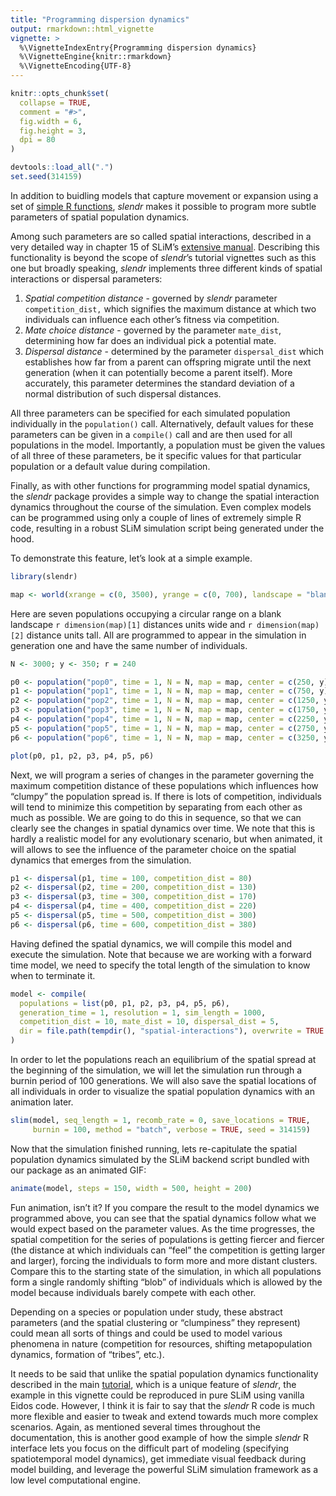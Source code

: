 ```yaml
---
title: "Programming dispersion dynamics"
output: rmarkdown::html_vignette
vignette: >
  %\VignetteIndexEntry{Programming dispersion dynamics}
  %\VignetteEngine{knitr::rmarkdown}
  %\VignetteEncoding{UTF-8}
---
```


```r
knitr::opts_chunk$set(
  collapse = TRUE,
  comment = "#>",
  fig.width = 6,
  fig.height = 3,
  dpi = 80
)
```

```r
devtools::load_all(".")
set.seed(314159)
```

In addition to buidling models that capture movement or expansion using a set of [simple R functions](../reference/index.html#section-population-dynamics), *slendr* makes it possible to program more subtle parameters of spatial population dynamics.

Among such parameters are so called spatial interactions, described in a very detailed way in chapter 15 of SLiM's [extensive manual](http://benhaller.com/slim/SLiM_Manual.pdf). Describing this functionality is beyond the scope of *slendr*'s tutorial vignettes such as this one but broadly speaking, *slendr* implements three different kinds of spatial interactions or dispersal parameters:

1.  *Spatial competition distance* - governed by *slendr* parameter `competition_dist,` which signifies the maximum distance at which two individuals can influence each other's fitness via competition.
2.  *Mate choice* *distance* - governed by the parameter `mate_dist`, determining how far does an individual pick a potential mate.
3.  *Dispersal distance* - determined by the parameter `dispersal_dist` which establishes how far from a parent can offspring migrate until the next generation (when it can potentially become a parent itself). More accurately, this parameter determines the standard deviation of a normal distribution of such dispersal distances.

All three parameters can be specified for each simulated population individually in the `population()` call. Alternatively, default values for these parameters can be given in a `compile()` call and are then used for all populations in the model. Importantly, a population must be given the values of all three of these parameters, be it specific values for that particular population or a default value during compilation.

Finally, as with other functions for programming model spatial dynamics, the *slendr* package provides a simple way to change the spatial interaction dynamics throughout the course of the simulation. Even complex models can be programmed using only a couple of lines of extremely simple R code, resulting in a robust SLiM simulation script being generated under the hood.

To demonstrate this feature, let's look at a simple example.

```r
library(slendr)
```

```r
map <- world(xrange = c(0, 3500), yrange = c(0, 700), landscape = "blank")
```

Here are seven populations occupying a circular range on a blank landscape `r dimension(map)[1]` distances units wide and `r dimension(map)[2]` distance units tall. All are programmed to appear in the simulation in generation one and have the same number of individuals.

```r
N <- 3000; y <- 350; r = 240

p0 <- population("pop0", time = 1, N = N, map = map, center = c(250, y), radius = r)
p1 <- population("pop1", time = 1, N = N, map = map, center = c(750, y), radius = r)
p2 <- population("pop2", time = 1, N = N, map = map, center = c(1250, y), radius = r)
p3 <- population("pop3", time = 1, N = N, map = map, center = c(1750, y), radius = r)
p4 <- population("pop4", time = 1, N = N, map = map, center = c(2250, y), radius = r)
p5 <- population("pop5", time = 1, N = N, map = map, center = c(2750, y), radius = r)
p6 <- population("pop6", time = 1, N = N, map = map, center = c(3250, y), radius = r)

plot(p0, p1, p2, p3, p4, p5, p6)
```

Next, we will program a series of changes in the parameter governing the maximum competition distance of these populations which influences how "clumpy" the population spread is. If there is lots of competition, individuals will tend to minimize this competition by separating from each other as much as possible. We are going to do this in sequence, so that we can clearly see the changes in spatial dynamics over time. We note that this is hardly a realistic model for any evolutionary scenario, but when animated, it will allows to see the influence of the parameter choice on the spatial dynamics that emerges from the simulation.

```r
p1 <- dispersal(p1, time = 100, competition_dist = 80)
p2 <- dispersal(p2, time = 200, competition_dist = 130)
p3 <- dispersal(p3, time = 300, competition_dist = 170)
p4 <- dispersal(p4, time = 400, competition_dist = 220)
p5 <- dispersal(p5, time = 500, competition_dist = 300)
p6 <- dispersal(p6, time = 600, competition_dist = 380)
```

Having defined the spatial dynamics, we will compile this model and execute the simulation. Note that because we are working with a forward time model, we need to specify the total length of the simulation to know when to terminate it.

```r
model <- compile(
  populations = list(p0, p1, p2, p3, p4, p5, p6),
  generation_time = 1, resolution = 1, sim_length = 1000,
  competition_dist = 10, mate_dist = 10, dispersal_dist = 5,
  dir = file.path(tempdir(), "spatial-interactions"), overwrite = TRUE
)
```

In order to let the populations reach an equilibrium of the spatial spread at the beginning of the simulation, we will let the simulation run through a burnin period of 100 generations. We will also save the spatial locations of all individuals in order to visualize the spatial population dynamics with an animation later.

```r
slim(model, seq_length = 1, recomb_rate = 0, save_locations = TRUE,
     burnin = 100, method = "batch", verbose = TRUE, seed = 314159)
```

Now that the simulation finished running, lets re-capitulate the spatial population dynamics simulated by the SLiM backend script bundled with our package as an animated GIF:

```r
animate(model, steps = 150, width = 500, height = 200)
```

Fun animation, isn't it? If you compare the result to the model dynamics we programmed above, you can see that the spatial dynamics follow what we would expect based on the parameter values. As the time progresses, the spatial competition for the series of populations is getting fiercer and fiercer (the distance at which individuals can "feel" the competition is getting larger and larger), forcing the individuals to form more and more distant clusters. Compare this to the starting state of the simulation, in which all populations form a single randomly shifting "blob" of individuals which is allowed by the model because individuals barely compete with each other.

Depending on a species or population under study, these abstract parameters (and the spatial clustering or "clumpiness" they represent) could mean all sorts of things and could be used to model various phenomena in nature (competition for resources, shifting metapopulation dynamics, formation of "tribes", etc.).

It needs to be said that unlike the spatial population dynamics functionality described in the main [tutorial](slendr.html), which is a unique feature of *slendr*, the example in this vignette could be reproduced in pure SLiM using vanilla Eidos code. However, I think it is fair to say that the *slendr* R code is much more flexible and easier to tweak and extend towards much more complex scenarios. Again, as mentioned several times throughout the documentation, this is another good example of how the simple *slendr* R interface lets you focus on the difficult part of modeling (specifying spatiotemporal model dynamics), get immediate visual feedback during model building, and leverage the powerful SLiM simulation framework as a low level computational engine.
